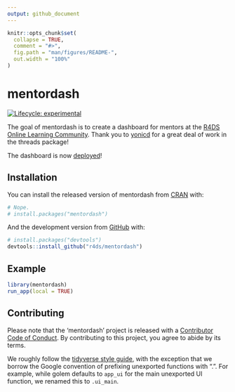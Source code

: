```yaml
---
output: github_document
---
```


<!-- README.md is generated from README.Rmd. Please edit that file -->

```r
knitr::opts_chunk$set(
  collapse = TRUE,
  comment = "#>",
  fig.path = "man/figures/README-",
  out.width = "100%"
)
```

# mentordash

<!-- badges: start -->
[![Lifecycle: experimental](https://img.shields.io/badge/lifecycle-experimental-orange.svg)](https://www.tidyverse.org/lifecycle/#experimental)
<!-- badges: end -->

The goal of mentordash is to create a dashboard for mentors at the [R4DS Online Learning Community](https://www.rfordatasci.com/).
Thank you to [yonicd](https://github.com/yonicd/threads/) for a great deal of work in the threads package!

The dashboard is now [deployed](http://r4ds.io/mentordash)!

## Installation

You can install the released version of mentordash from [CRAN](https://CRAN.R-project.org) with:

``` r
# Nope.
# install.packages("mentordash")
```

And the development version from [GitHub](https://github.com/) with:

``` r
# install.packages("devtools")
devtools::install_github("r4ds/mentordash")
```

## Example

```r
library(mentordash)
run_app(local = TRUE)
```

## Contributing

Please note that the 'mentordash' project is released with a [Contributor Code of Conduct](CODE_OF_CONDUCT.md).
By contributing to this project, you agree to abide by its terms.

We roughly follow the [tidyverse style guide](https://style.tidyverse.org/), with the exception that we borrow the Google convention of prefixing unexported functions with ".". For example, while golem defaults to `app_ui` for the main unexported UI function, we renamed this to `.ui_main`.
